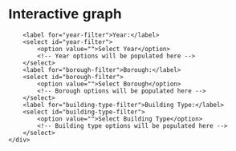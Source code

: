 # Interactive graph

<style>
  * {
    font-family: sans-serif;
    #map {
            width: 960px;
            height: 600px;
            margin: 0 auto;
        }
        .tooltip {
            position: absolute;
            text-align: center;
            width: 200px;
            height: auto;
            padding: 10px;
            font: 12px sans-serif;
            background: lightsteelblue;
            border: 0px;
            border-radius: 8px;
            pointer-events: none;
            opacity: 0;
        }
        .filter-container {
            margin-bottom: 10px;
        }
        .filter-container select {
            margin-right: 10px;
        }
  }
</style> 
<title>Rat Sightings in NYC</title>
<div id="#map">
</div>
<div class="filter-container">
        <label for="year-filter">Year:</label>
        <select id="year-filter">
            <option value="">Select Year</option>
            <!-- Year options will be populated here -->
        </select>
        <label for="borough-filter">Borough:</label>
        <select id="borough-filter">
            <option value="">Select Borough</option>
            <!-- Borough options will be populated here -->
        </select>
        <label for="building-type-filter">Building Type:</label>
        <select id="building-type-filter">
            <option value="">Select Building Type</option>
            <!-- Building type options will be populated here -->
        </select>
    </div>


<script src="https://cdn.jsdelivr.net/npm/d3@7"></script>
<script src="scripts/myscript.js"></script>
